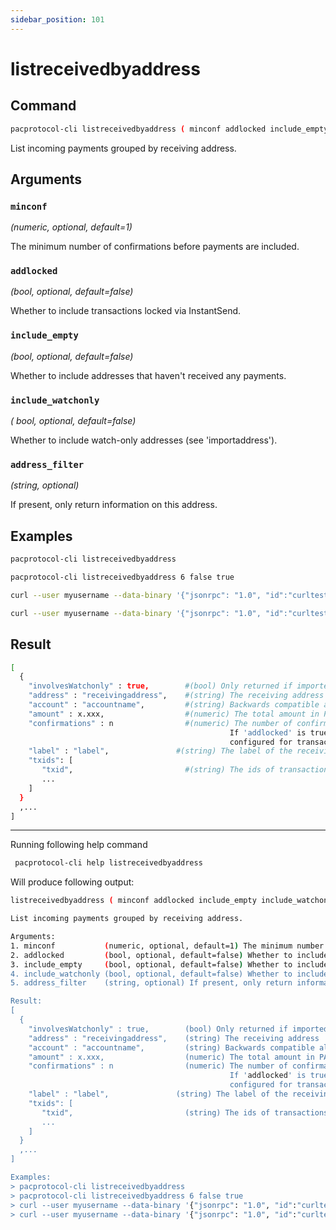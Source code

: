 ```yaml
---
sidebar_position: 101
---
```


# listreceivedbyaddress
## Command

```bash
pacprotocol-cli listreceivedbyaddress ( minconf addlocked include_empty include_watchonly address_filter )
```

List incoming payments grouped by receiving address.



## Arguments

### `minconf` 
*(numeric, optional, default=1)*

The minimum number of confirmations before payments are included.


### `addlocked` 
*(bool, optional, default=false)*

Whether to include transactions locked via InstantSend.


### `include_empty` 
*(bool, optional, default=false)*

Whether to include addresses that haven't received any payments.


### `include_watchonly` 
*( bool, optional, default=false)*

Whether to include watch-only addresses (see 'importaddress').


### `address_filter` 
*(string, optional)*

If present, only return information on this address.


## Examples
```bash
pacprotocol-cli listreceivedbyaddress 
```

```bash
pacprotocol-cli listreceivedbyaddress 6 false true
```

```bash
curl --user myusername --data-binary '{"jsonrpc": "1.0", "id":"curltest", "method": "listreceivedbyaddress", "params": [6, false, true, true] }' -H 'content-type: text/plain;' http://127.0.0.1:1111/
```

```bash
curl --user myusername --data-binary '{"jsonrpc": "1.0", "id":"curltest", "method": "listreceivedbyaddress", "params": [6, false, true, true, "XbtdLrTsrPDhGy1wXtwKYoBpuKovE3JeBK"] }' -H 'content-type: text/plain;' http://127.0.0.1:1111/
```
## Result
```bash
[
  {
    "involvesWatchonly" : true,        #(bool) Only returned if imported addresses were involved in transaction
    "address" : "receivingaddress",    #(string) The receiving address
    "account" : "accountname",         #(string) Backwards compatible alias for label.
    "amount" : x.xxx,                  #(numeric) The total amount in PAC received by the address
    "confirmations" : n                #(numeric) The number of confirmations of the most recent transaction included.
                                                 If 'addlocked' is true, the number of confirmations can be less than
                                                 configured for transactions locked via InstantSend
    "label" : "label",               #(string) The label of the receiving address. The default label is "".
    "txids": [
       "txid",                         #(string) The ids of transactions received with the address 
       ...
    ]
  }
  ,...
]
```


___

Running following help command
```bash
 pacprotocol-cli help listreceivedbyaddress
```
Will produce following output:


```bash
listreceivedbyaddress ( minconf addlocked include_empty include_watchonly address_filter )

List incoming payments grouped by receiving address.

Arguments:
1. minconf           (numeric, optional, default=1) The minimum number of confirmations before payments are included.
2. addlocked         (bool, optional, default=false) Whether to include transactions locked via InstantSend.
3. include_empty     (bool, optional, default=false) Whether to include addresses that haven't received any payments.
4. include_watchonly (bool, optional, default=false) Whether to include watch-only addresses (see 'importaddress').
5. address_filter    (string, optional) If present, only return information on this address.

Result:
[
  {
    "involvesWatchonly" : true,        (bool) Only returned if imported addresses were involved in transaction
    "address" : "receivingaddress",    (string) The receiving address
    "account" : "accountname",         (string) Backwards compatible alias for label.
    "amount" : x.xxx,                  (numeric) The total amount in PAC received by the address
    "confirmations" : n                (numeric) The number of confirmations of the most recent transaction included.
                                                 If 'addlocked' is true, the number of confirmations can be less than
                                                 configured for transactions locked via InstantSend
    "label" : "label",               (string) The label of the receiving address. The default label is "".
    "txids": [
       "txid",                         (string) The ids of transactions received with the address 
       ...
    ]
  }
  ,...
]

Examples:
> pacprotocol-cli listreceivedbyaddress 
> pacprotocol-cli listreceivedbyaddress 6 false true
> curl --user myusername --data-binary '{"jsonrpc": "1.0", "id":"curltest", "method": "listreceivedbyaddress", "params": [6, false, true, true] }' -H 'content-type: text/plain;' http://127.0.0.1:1111/
> curl --user myusername --data-binary '{"jsonrpc": "1.0", "id":"curltest", "method": "listreceivedbyaddress", "params": [6, false, true, true, "XbtdLrTsrPDhGy1wXtwKYoBpuKovE3JeBK"] }' -H 'content-type: text/plain;' http://127.0.0.1:1111/

```

